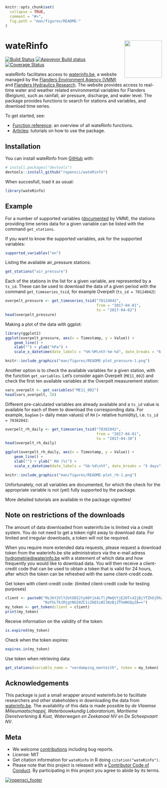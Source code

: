 <!-- README.md is generated from README.Rmd. Please edit that file and knit -->

```r
knitr::opts_chunk$set(
  collapse = TRUE,
  comment = "#>",
  fig.path = "man/figures/README-"
)
```

# wateRinfo <img src="man/figures/logo.png" align="right" alt="" width="120">

[![Build Status](https://travis-ci.org/ropensci/wateRinfo.svg?branch=addci)](https://travis-ci.org/ropensci/wateRinfo) [![Appveyor Build status](https://ci.appveyor.com/api/projects/status/crmofvs8c7oja0mn/branch/master?svg=true)](https://ci.appveyor.com/project/stijnvanhoey/waterinfo-agry3/branch/master) [![Coverage Status](https://coveralls.io/repos/github/ropensci/wateRinfo/badge.svg)](https://coveralls.io/r/ropensci/wateRinfo?branch=master)

wateRinfo facilitates access to [waterinfo.be](https://www.waterinfo.be/), a website managed by the [Flanders Environment Agency (VMM)](https://en.vmm.be/) and [Flanders Hydraulics Research](https://www.waterbouwkundiglaboratorium.be/). The website provides access to real-time water and weather related environmental variables for Flanders (Belgium), such as rainfall, air pressure, discharge, and water level. The package provides functions to search for stations and variables, and download time series.

To get started, see:

* [Function reference](https://ropensci.github.io/wateRinfo/reference/index.html): an overview of all wateRinfo functions.
* [Articles](https://ropensci.github.io/wateRinfo/articles/): tutorials on how to use the package.

## Installation

You can install wateRinfo from [GitHub](https://github.com/ropensci/wateRinfo) with:

```r
# install.packages("devtools")
devtools::install_github("ropensci/wateRinfo")
```

When succesfull, load it as usual:

```r
library(wateRinfo)
```

## Example

For a number of supported variables ([documented](https://www.waterinfo.be/download/9f5ee0c9-dafa-46de-958b-7cac46eb8c23?dl=0) by VMM), the stations providing time series data for a given variable can be listed with the command `get_stations`.

If you want to know the supported variables, ask for the supported variables:

```r
supported_variables("en")
```

Listing the available air_pressure stations:

```r
get_stations("air_pressure")
```

Each of the stations in the list for a given variable, are represented by a `ts_id`. These can be used to download the data of a given period with the command `get_timeseries_tsid`, for example Overpelt (`ts_id = 78124042`):

```r
overpelt_pressure <- get_timeseries_tsid("78124042", 
                                         from = "2017-04-01", 
                                         to = "2017-04-02")
head(overpelt_pressure)
```

Making a plot of the data with ggplot:

```r
library(ggplot2)
ggplot(overpelt_pressure, aes(x = Timestamp, y = Value)) + 
    geom_line() + 
    xlab("") + ylab("hPa") + 
    scale_x_datetime(date_labels = "%H:%M\n%Y-%m-%d", date_breaks = "6 hours")
```

```r
knitr::include_graphics("man/figures/README-plot_pressure-1.png")
```

Another option is to check the available variables for a given station, with the function `get_variables`. Let's consider again Overpelt (`ME11_002`) and check the first ten available variables at the Overpelt measurement station:

```r
vars_overpelt <- get_variables("ME11_002")
head(vars_overpelt, 10)
```

Different pre-calculated variables are already available and a `ts_id` value is available for each of them to download the corresponding data. For example, `DagGem` (= daily mean values) of `RH` (= relative humidity), i.e. `ts_id = 78382042`:

```r
overpelt_rh_daily <- get_timeseries_tsid("78382042", 
                                         from = "2017-04-01", 
                                         to = "2017-04-30")
head(overpelt_rh_daily)
```

```r
ggplot(overpelt_rh_daily, aes(x = Timestamp, y = Value)) + 
    geom_line() + 
    xlab("") + ylab(" RH (%)") + 
    scale_x_datetime(date_labels = "%b-%d\n%Y", date_breaks = "5 days")
```

```r
knitr::include_graphics("man/figures/README-plot_rh-1.png")
```

Unfortunately, not all variables are documented, for which the check for the appropriate variable is not (yet) fully supported by the package.

More detailed tutorials are available in the package vignettes!

## Note on restrictions of the downloads

The amount of data downloaded from waterinfo.be is limited via a credit system. You do not need to get a token right away to download data. For limited and irregular downloads, a token will not be required.

When you require more extended data requests, please request a download token from the waterinfo.be site administrators via the e-mail adress <hydrometrie@waterinfo.be> with a statement of which data and how frequently you would like to download data. You will then receive a client-credit code that can be used to obtain a token that is valid for 24 hours, after which the token can be refreshed with the same client-credit code.

Get token with client-credit code: (limited client-credit code for testing purposes)

```r
client <- paste0("MzJkY2VlY2UtODI2Yy00Yjk4LTljMmQtYjE2OTc4ZjBjYTZhOjRhZGE4",
                 "NzFhLTk1MjgtNGI0ZC1iZmQ1LWI1NzBjZThmNGQyZA==")
my_token <- get_token(client = client)
print(my_token)
```

Receive information on the validity of the token:

```r
is.expired(my_token)
```

Check when the token expires:

```r
expires.in(my_token)
```

Use token when retrieving data:

```r
get_stations(variable_name = "verdamping_monteith", token = my_token)
```

## Acknowledgements

This package is just a small wrapper around waterinfo.be to facilitate researchers and other stakeholders in downloading the data from [waterinfo.be](http://www.waterinfo.be). The availability of this data is made possible by *de Vlaamse Milieumaatschappij, Waterbouwkundig Laboratorium, Maritieme Dienstverlening & Kust, Waterwegen en Zeekanaal NV en De Scheepvaart NV*.

## Meta

* We welcome [contributions](.github/CONTRIBUTING.md) including bug reports.
* License: MIT
* Get citation information for `wateRinfo` in R doing `citation("wateRinfo")`.
* Please note that this project is released with a [Contributor Code of Conduct](.github/CODE_OF_CONDUCT.md). By participating in this project you agree to abide by its terms.

[![ropensci_footer](https://ropensci.org/public_images/ropensci_footer.png)](https://ropensci.org)
